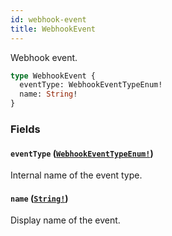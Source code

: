 ```yaml
---
id: webhook-event
title: WebhookEvent
---
```


Webhook event.

```graphql
type WebhookEvent {
  eventType: WebhookEventTypeEnum!
  name: String!
}
```

### Fields

#### `eventType` ([`WebhookEventTypeEnum!`](/docs/developer/api-reference/enums/webhook-event-type-enum))

Internal name of the event type.

#### `name` ([`String!`](/docs/developer/api-reference/scalars/string))

Display name of the event.
